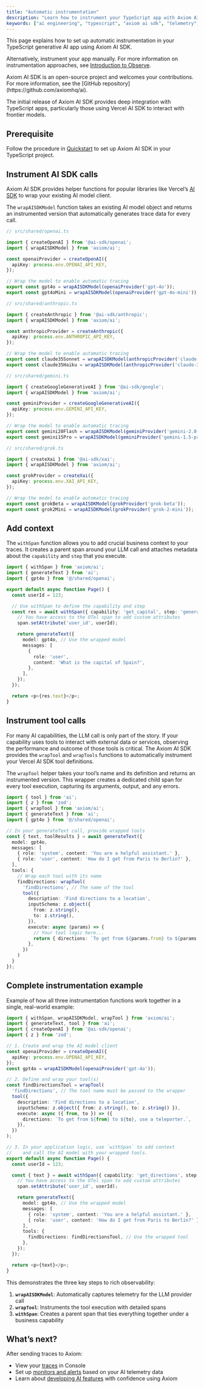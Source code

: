 ```yaml
---
title: "Automatic instrumentation"
description: "Learn how to instrument your TypeScript app with Axiom AI SDK for automatic AI telemetry capture."
keywords: ["ai engineering", "typescript", "axiom ai sdk", "telemetry", "withspan", "opentelemetry"]
---
```



This page explains how to set up automatic instrumentation in your TypeScript generative AI app using Axiom AI SDK.

Alternatively, instrument your app manually. For more information on instrumentation approaches, see [Introduction to Observe](/ai-engineering/observe/introduction).

<Info>
Axiom AI SDK is an open-source project and welcomes your contributions. For more information, see the [GitHub repository](https://github.com/axiomhq/ai).

The initial release of Axiom AI SDK provides deep integration with TypeScript apps, particularly those using Vercel AI SDK to interact with frontier models.
</Info>

## Prerequisite

Follow the procedure in [Quickstart](/ai-engineering/quickstart) to set up Axiom AI SDK in your TypeScript project.

## Instrument AI SDK calls

Axiom AI SDK provides helper functions for popular libraries like Vercel’s [AI SDK](https://ai-sdk.dev/docs) to wrap your existing AI model client.

The `wrapAISDKModel` function takes an existing AI model object and returns an instrumented version that automatically generates trace data for every call.

<CodeGroup>

```typescript OpenAI
// src/shared/openai.ts

import { createOpenAI } from '@ai-sdk/openai';
import { wrapAISDKModel } from 'axiom/ai';

const openaiProvider = createOpenAI({
  apiKey: process.env.OPENAI_API_KEY,
});

// Wrap the model to enable automatic tracing
export const gpt4o = wrapAISDKModel(openaiProvider('gpt-4o'));
export const gpt4oMini = wrapAISDKModel(openaiProvider('gpt-4o-mini'));
```

```typescript Anthropic
// src/shared/anthropic.ts

import { createAnthropic } from '@ai-sdk/anthropic';
import { wrapAISDKModel } from 'axiom/ai';

const anthropicProvider = createAnthropic({
  apiKey: process.env.ANTHROPIC_API_KEY,
});

// Wrap the model to enable automatic tracing
export const claude35Sonnet = wrapAISDKModel(anthropicProvider('claude-3-5-sonnet-20241022'));
export const claude35Haiku = wrapAISDKModel(anthropicProvider('claude-3-5-haiku-20241022'));
```

```typescript Google Gemini
// src/shared/gemini.ts

import { createGoogleGenerativeAI } from '@ai-sdk/google';
import { wrapAISDKModel } from 'axiom/ai';

const geminiProvider = createGoogleGenerativeAI({
  apiKey: process.env.GEMINI_API_KEY,
});

// Wrap the model to enable automatic tracing
export const gemini20Flash = wrapAISDKModel(geminiProvider('gemini-2.0-flash-exp'));
export const gemini15Pro = wrapAISDKModel(geminiProvider('gemini-1.5-pro'));
```

```typescript Grok
// src/shared/grok.ts

import { createXai } from '@ai-sdk/xai';
import { wrapAISDKModel } from 'axiom/ai';

const grokProvider = createXai({
  apiKey: process.env.XAI_API_KEY,
});

// Wrap the model to enable automatic tracing
export const grokBeta = wrapAISDKModel(grokProvider('grok-beta'));
export const grok2Mini = wrapAISDKModel(grokProvider('grok-2-mini'));
```

</CodeGroup>

## Add context

The `withSpan` function allows you to add crucial business context to your traces. It creates a parent span around your LLM call and attaches metadata about the `capability` and `step` that you execute.

```typescript /src/app/page.tsx
import { withSpan } from 'axiom/ai';
import { generateText } from 'ai';
import { gpt4o } from '@/shared/openai';

export default async function Page() {
  const userId = 123;

  // Use withSpan to define the capability and step
  const res = await withSpan({ capability: 'get_capital', step: 'generate_answer' }, (span) => {
    // You have access to the OTel span to add custom attributes
    span.setAttribute('user_id', userId);

    return generateText({
      model: gpt4o, // Use the wrapped model
      messages: [
        {
          role: 'user',
          content: 'What is the capital of Spain?',
        },
      ],
    });
  });

  return <p>{res.text}</p>;
}
```

## Instrument tool calls

For many AI capabilities, the LLM call is only part of the story. If your capability uses tools to interact with external data or services, observing the performance and outcome of those tools is critical. The Axiom AI SDK provides the `wrapTool` and `wrapTools` functions to automatically instrument your Vercel AI SDK tool definitions.

The `wrapTool` helper takes your tool’s name and its definition and returns an instrumented version. This wrapper creates a dedicated child span for every tool execution, capturing its arguments, output, and any errors.

```typescript /src/app/generate-text/page.tsx
import { tool } from 'ai';
import { z } from 'zod';
import { wrapTool } from 'axiom/ai';
import { generateText } from 'ai';
import { gpt4o } from '@/shared/openai';

// In your generateText call, provide wrapped tools
const { text, toolResults } = await generateText({
  model: gpt4o,
  messages: [
    { role: 'system', content: 'You are a helpful assistant.' },
    { role: 'user', content: 'How do I get from Paris to Berlin?' },
  ],
  tools: {
    // Wrap each tool with its name
    findDirections: wrapTool(
      'findDirections', // The name of the tool
      tool({
        description: 'Find directions to a location',
        inputSchema: z.object({
          from: z.string(),
          to: z.string(),
        }),
        execute: async (params) => {
          // Your tool logic here...
          return { directions: `To get from ${params.from} to ${params.to}, use a teleporter.` };
        },
      })
    )
  }
});
```

## Complete instrumentation example

Example of how all three instrumentation functions work together in a single, real-world example:

```typescript /src/app/page.tsx expandable
import { withSpan, wrapAISDKModel, wrapTool } from 'axiom/ai';
import { generateText, tool } from 'ai';
import { createOpenAI } from '@ai-sdk/openai';
import { z } from 'zod';

// 1. Create and wrap the AI model client
const openaiProvider = createOpenAI({
  apiKey: process.env.OPENAI_API_KEY,
});
const gpt4o = wrapAISDKModel(openaiProvider('gpt-4o'));

// 2. Define and wrap your tool(s)
const findDirectionsTool = wrapTool(
  'findDirections', // The tool name must be passed to the wrapper
  tool({
    description: 'Find directions to a location',
    inputSchema: z.object({ from: z.string(), to: z.string() }),
    execute: async ({ from, to }) => ({
      directions: `To get from ${from} to ${to}, use a teleporter.`,
    }),
  })
);

// 3. In your application logic, use `withSpan` to add context
//    and call the AI model with your wrapped tools.
export default async function Page() {
  const userId = 123;

  const { text } = await withSpan({ capability: 'get_directions', step: 'generate_ai_response' }, async (span) => {
    // You have access to the OTel span to add custom attributes
    span.setAttribute('user_id', userId);

    return generateText({
      model: gpt4o, // Use the wrapped model
      messages: [
        { role: 'system', content: 'You are a helpful assistant.' },
        { role: 'user', content: 'How do I get from Paris to Berlin?' },
      ],
      tools: {
        findDirections: findDirectionsTool, // Use the wrapped tool
      },
    });
  });

  return <p>{text}</p>;
}
```

This demonstrates the three key steps to rich observability:

1. **`wrapAISDKModel`**: Automatically captures telemetry for the LLM provider call
1. **`wrapTool`**: Instruments the tool execution with detailed spans
1. **`withSpan`**: Creates a parent span that ties everything together under a business capability

## What’s next?

After sending traces to Axiom:

- View your [traces](/query-data/traces) in Console
- Set up [monitors and alerts](/monitor-data/monitors) based on your AI telemetry data
- Learn about [developing AI features](/ai-engineering/create) with confidence using Axiom
